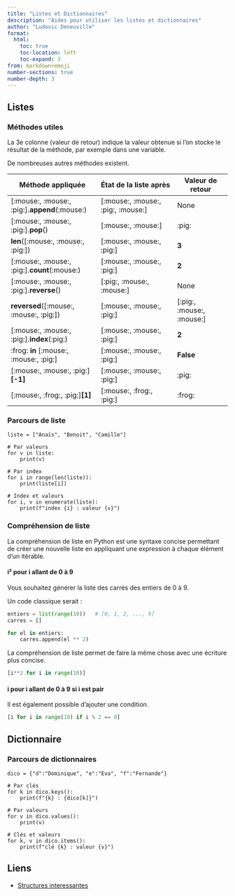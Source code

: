 ```yaml
---
title: "Listes et Dictionnaires"
description: "Aides pour utiliser les listes et dictionnaires"
author: "Ludovic Deneuville"
format: 
  html:
    toc: true
    toc-location: left
    toc-expand: 3
from: markdown+emoji
number-sections: true
number-depth: 3
---
```



## Listes

### Méthodes utiles

La 3e colonne (valeur de retour) indique la valeur obtenue si l'on stocke le résultat de la méthode, par exemple dans une variable.

De nombreuses autres méthodes existent.

| Méthode appliquée                                  | État de la liste après                      | Valeur de retour               |
|----------------------------------------------------|---------------------------------------------|--------------------------------|
| [:mouse:, :mouse:, :pig:].**append**(:mouse:)      | [:mouse:, :mouse:, :pig:, :mouse:]          | None                           |
| [:mouse:, :mouse:, :pig:].**pop**()                | [:mouse:, :mouse:]                          | :pig:                          |
| **len**([:mouse:, :mouse:, :pig:])                 | [:mouse:, :mouse:, :pig:]                   | **3**                          |
| [:mouse:, :mouse:, :pig:].**count**(:mouse:)       | [:mouse:, :mouse:, :pig:]                   | **2**                          |
| [:mouse:, :mouse:, :pig:].**reverse**()            | [:pig:, :mouse:, :mouse:]                   | None                           |
| **reversed**([:mouse:, :mouse:, :pig:])            | [:mouse:, :mouse:, :pig:]                   | [:pig:, :mouse:, :mouse:]      |
| [:mouse:, :mouse:, :pig:].**index**(:pig:)         | [:mouse:, :mouse:, :pig:]                   | **2**                          |
| :frog: **in** [:mouse:, :mouse:, :pig:]            | [:mouse:, :mouse:, :pig:]                   | **False**                      |
| [:mouse:, :mouse:, :pig:]**[-1]**                  | [:mouse:, :mouse:, :pig:]                   | :pig:                          |
| [:mouse:, :frog:, :pig:]**[1]**                    | [:mouse:, :frog:, :pig:]                    | :frog:                         | 



### Parcours de liste

```.python
liste = ["Anaïs", "Benoit", "Camille"]

# Par valeurs
for v in liste:
    print(v)

# Par index
for i in range(len(liste)):
    print(liste[i])

# Index et valeurs
for i, v in enumerate(liste):
    print(f"index {i} : valeur {v}")
```

### Compréhension de liste

La compréhension de liste en Python est une syntaxe concise permettant de créer une nouvelle liste en appliquant une expression à chaque élément d'un itérable.

#### i² pour i allant de 0 à 9

Vous souhaitez générer la liste des carrés des entiers de 0 à 9.

::: {.callout-note title="Code classique" collapse="true"}

Un code classique serait :

```python
entiers = list(range(10))   # [0, 1, 2, ..., 9]
carres = []

for el in entiers:
    carres.append(el ** 2)
```
:::

La compréhension de liste permet de faire la même chose avec une écriture plus concise.

```python
[i**2 for i in range(10)]
```

#### i pour i allant de 0 à 9 si i est pair

Il est également possible d'ajouter une condition.

```python
[i for i in range(10) if i % 2 == 0]
```

## Dictionnaire

### Parcours de dictionnaires

```.python
dico = {"d":"Dominique", "e":"Eva", "f":"Fernande"}

# Par clés
for k in dico.keys():
    print(f"{k} : {dico[k]}")

# Par valeurs
for v in dico.values():
    print(v)

# Clés et valeurs
for k, v in dico.items():
    print(f"clé {k} : valeur {v}")
```


## Liens {.unnumbered}

- [Structures interessantes](https://blog.amigoscode.com/p/11-data-structures-every-developer){target="_blank"}

